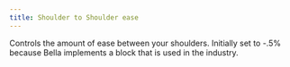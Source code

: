 ```yaml
---
title: Shoulder to Shoulder ease
---
```


Controls the amount of ease between your shoulders. Initially set to -.5% because Bella implements a block that is used in the industry.

